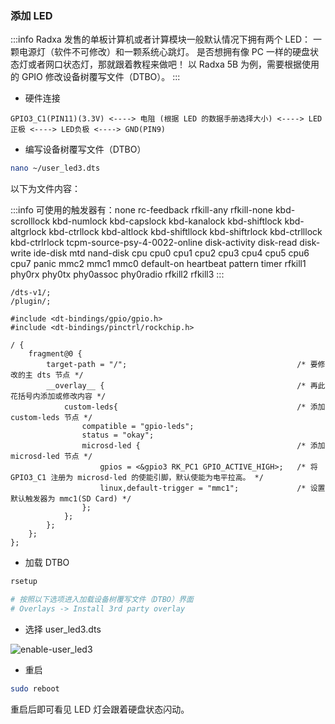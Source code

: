 ### 添加 LED

:::info
Radxa 发售的单板计算机或者计算模块一般默认情况下拥有两个 LED：
一颗电源灯（软件不可修改）和一颗系统心跳灯。
是否想拥有像 PC 一样的硬盘状态灯或者网口状态灯，那就跟着教程来做吧！
以 Radxa 5B 为例，需要根据使用的 GPIO 修改设备树覆写文件（DTBO）。
:::

- 硬件连接

```
GPIO3_C1(PIN11)(3.3V) <----> 电阻 (根据 LED 的数据手册选择大小) <----> LED正极 <----> LED负极 <----> GND(PIN9)
```

- 编写设备树覆写文件（DTBO）

```bash
nano ~/user_led3.dts
```

以下为文件内容：

:::info
可使用的触发器有：none rc-feedback rfkill-any rfkill-none kbd-scrolllock kbd-numlock kbd-capslock kbd-kanalock kbd-shiftlock kbd-altgrlock kbd-ctrllock kbd-altlock kbd-shiftllock kbd-shiftrlock kbd-ctrlllock kbd-ctrlrlock tcpm-source-psy-4-0022-online disk-activity disk-read disk-write ide-disk mtd nand-disk cpu cpu0 cpu1 cpu2 cpu3 cpu4 cpu5 cpu6 cpu7 panic mmc2 mmc1 mmc0 default-on heartbeat pattern timer rfkill1 phy0rx phy0tx phy0assoc phy0radio rfkill2 rfkill3
:::

```
/dts-v1/;
/plugin/;

#include <dt-bindings/gpio/gpio.h>
#include <dt-bindings/pinctrl/rockchip.h>

/ {
    fragment@0 {
        target-path = "/";                                      /* 要修改的主 dts 节点 */
        __overlay__ {                                           /* 再此花括号内添加或修改内容 */
            custom-leds{                                        /* 添加 custom-leds 节点 */
                compatible = "gpio-leds";
                status = "okay";
                microsd-led {                                   /* 添加 microsd-led 节点 */
                    gpios = <&gpio3 RK_PC1 GPIO_ACTIVE_HIGH>;   /* 将 GPIO3_C1 注册为 microsd-led 的使能引脚，默认使能为电平拉高。 */
                    linux,default-trigger = "mmc1";             /* 设置默认触发器为 mmc1(SD Card) */
                };
            };
        };
    };
};
```

- 加载 DTBO

```bash
rsetup

# 按照以下选项进入加载设备树覆写文件（DTBO）界面
# Overlays -> Install 3rd party overlay
```

- 选择 user_led3.dts

![enable-user_led3](/img/general-tutorial/enable-user-led3.webp)

- 重启

```bash
sudo reboot
```

重启后即可看见 LED 灯会跟着硬盘状态闪动。

